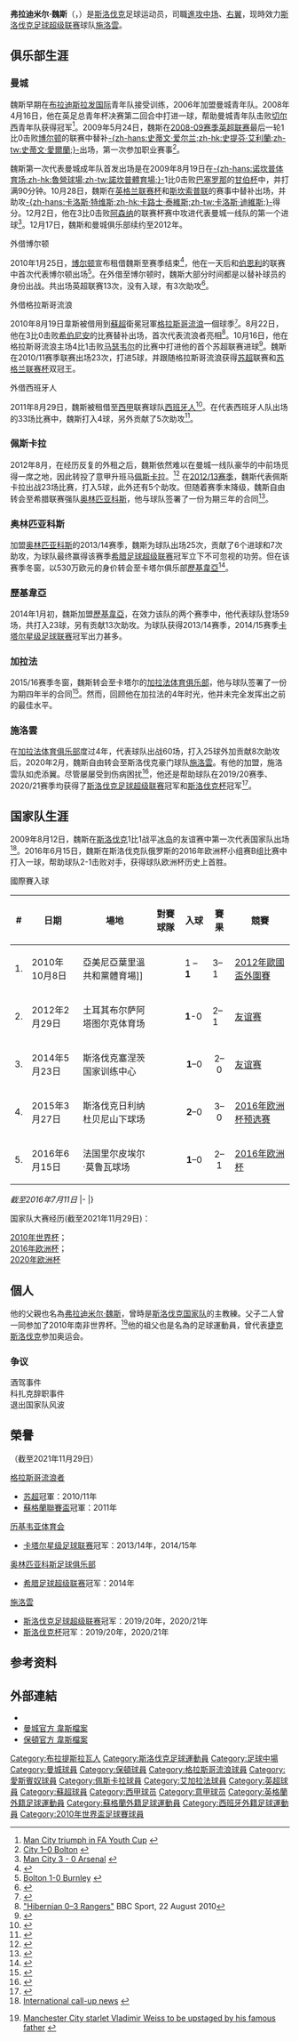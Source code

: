{{noteta
|G1=足球|G2=英超|G3=蘇超|G4=西甲|G5=uefa|G6=卡塔爾星級足球聯賽|G7=FAcup
|1=zh-hans:弗拉迪米尔·魏斯;zh-hk:華迪美·韋斯;zh-tw:弗拉迪米爾·魏斯;
|2=zh-hans:魏斯;zh-hk:韋斯;zh-tw:魏斯;
}}
{{otheruses|other=本球員的同名父親|弗拉迪米尔·魏斯_(1964年出生足球运动员)}}
{{Football player infobox
|          playername = 華迪美·韋斯<br />''Vladimír Weiss''
| image = Ukrain-Slovakia (4).jpg
| image_size = 240 px
|            fullname = Vladimír Weiss 
|         dateofbirth = {{birth date and age|1989|11|30}} 
|         cityofbirth = [[布拉迪斯拉发|布拉迪斯拉发]]
|      countryofbirth = [[捷克斯洛伐克|捷克斯洛伐克]]
|              height = {{height|m=1.73}}
| currentclub = [[巴迪斯拉華施洛雲體育會|施洛雲]]
| clubnumber = 7
| youthyears1 = | youthclubs1 = [[國際巴迪斯拉華足球會|布拉迪斯拉发国际]]
| youthyears2 = | youthclubs2 = [[曼城足球俱乐部|曼城]]
| years1 = 2009–2012  |clubs1 = [[曼城足球俱乐部|曼城]]            |caps1 = 1  |goals1 = 0
| years2 = 2010       |clubs2 = → [[博尔顿足球俱乐部|博尔顿]] (外租) |caps2 = 13 |goals2 = 0
| years3 = 2010–2011  |clubs3 = → [[流浪者足球俱乐部|格拉斯哥流浪]] (外租)                   |caps3 = 23 |goals3 = 5
| years4 = 2011–2012  |clubs4 = → [[皇家西班牙人體育俱樂部|西班牙人]] (外租)                  |caps4 = 28 |goals4 = 2
| years5 = 2012–2013  |clubs5 = [[佩斯卡拉足球俱樂部|佩斯卡拉]]                    |caps5 = 22 |goals5 = 4
| years6 = 2013–2014  |clubs6 = [[奥林匹亚科斯足球俱乐部|奥林匹亚科斯]]                      |caps6 = 17 |goals6 = 4
| years7 = 2014–2016   |clubs7 = [[歷基韋亞體育會|歷基韋亞]]                                    |caps7 = 43 |goals7 = 20
| years8 = 2016–2019  |clubs8 = [[加拉法体育俱乐部|加拉法]]               |caps8 = 59 |goals8 = 25
| years9 = 2020–      |clubs9 = [[巴迪斯拉華施洛雲體育會|施洛雲]]          |caps9 = 25 |goals9 =  5
| nationalyears1 = 2007  | nationalteam1 = [[斯洛伐克19歲以下國家足球隊|斯洛伐克U19]] | nationalcaps1 = 3 | nationalgoals1 = 0
| nationalyears2 = 2008–2009 | nationalteam2 = [[斯洛伐克21歲以下國家足球隊|斯洛伐克U21]] | nationalcaps2 = 8 | nationalgoals2 = 1
| nationalyears3 = 2009–2018 | nationalteam3 = [[斯洛伐克國家足球隊|斯洛伐克]] |nationalcaps3 = 66 |nationalgoals3 = 7
| pcupdate = 2021年12月2日
| ntupdate = 2018年6月15日
}}
'''弗拉迪米尔·魏斯'''（{{lang-sk|'''Vladimír Weiss'''}}，{{bd|1989年|11月30日|catIdx=Weiss,Vladimír}}）是[[斯洛伐克|斯洛伐克]]足球运动员，司職[[進攻中场|進攻中场]]、[[翼鋒|右翼]]，现時效力[[斯洛伐克足球超级联赛|斯洛伐克足球超级联赛]]球队[[巴迪斯拉華施洛雲體育會|施洛雲]]。

== 俱乐部生涯 ==
===曼城===
魏斯早期在[[國際巴迪斯拉華足球會|布拉迪斯拉发国际]]青年队接受训练，2006年加盟曼城青年队。2008年4月16日，他在英足总青年杯决赛第二回合中打进一球，帮助曼城青年队击败[[切尔西足球俱乐部|切尔西]]青年队获得冠军<ref>[http://news.bbc.co.uk/sport1/hi/football/7351706.stm Man City triumph in FA Youth Cup] {{Wayback|url=http://news.bbc.co.uk/sport1/hi/football/7351706.stm |date=20080420060704 }}{{en}}</ref>。2009年5月24日，魏斯在[[2008年至2009年英格兰超级联赛|2008-09赛季英超联赛]]最后一轮1比0击败[[博尔顿足球俱乐部|博尔顿]]的联赛中替补[[史提芬·艾利蘭|-{zh-hans:史蒂文·爱尔兰;zh-hk:史提芬·艾利蘭;zh-tw:史蒂文·愛爾蘭;}-]]出场，第一次参加职业赛事<ref>[http://www.mcfc.co.uk/default.sps?pagegid={DBD12D53-8346-431D-A04F-5D0F8664DE80}&newsid=6633124 City 1–0 Bolton] {{Wayback|url=http://www.mcfc.co.uk/default.sps?pagegid=%7BDBD12D53-8346-431D-A04F-5D0F8664DE80%7D&newsid=6633124 |date=20080804235548 }}{{en}}</ref>。

魏斯第一次代表曼城成年队首发出场是在2009年8月19日在[[魯營球場|-{zh-hans:诺坎普体育场;zh-hk:魯營球場;zh-tw:諾坎普體育場;}-]]1比0击败[[巴塞罗那足球俱乐部|巴塞罗那]]的[[甘伯盃|甘伯杯]]中，并打满90分钟。10月28日，魏斯在[[英格兰联赛杯|英格兰联赛杯]]和[[斯坎索普联足球俱乐部|斯坎索普联]]的赛事中替补出场，并助攻[[卡洛斯·特维斯|-{zh-hans:卡洛斯·特维斯;zh-hk:卡路士·泰維斯;zh-tw:卡洛斯·迪維斯;}-]]得分。12月2日，他在3比0击败[[阿森纳足球俱乐部|阿森纳]]的联赛杯赛中攻进代表曼城一线队的第一个进球<ref>[http://news.bbc.co.uk/sport1/hi/football/league_cup/8387312.stm Man City 3 - 0 Arsenal] {{Wayback|url=http://news.bbc.co.uk/sport1/hi/football/league_cup/8387312.stm |date=20170822140815 }}{{en}}</ref>。12月17日，魏斯和曼城俱乐部续约至2012年。

;外借博尔顿
2010年1月25日，[[博尔顿足球俱乐部|博尔顿]]宣布租借魏斯至赛季结束<ref>{{Cite web |url=http://sports.163.com/10/0126/03/5TU3AKJP00051CCL.html |title=博尔顿正式宣布魏斯加盟 科伊尔对其赞赏有加 |accessdate=2010-02-06 |archive-date=2010-01-30 |archive-url=https://web.archive.org/web/20100130070941/http://sports.163.com/10/0126/03/5TU3AKJP00051CCL.html |dead-url=no }}</ref>，他在一天后和[[伯恩利足球俱乐部|伯恩利]]的联赛中首次代表博尔顿出场<ref>[http://news.bbc.co.uk/sport1/hi/football/eng_prem/8473078.stm Bolton 1-0 Burnley] {{Wayback|url=http://news.bbc.co.uk/sport1/hi/football/eng_prem/8473078.stm |date=20100128114516 }}{{en}}</ref>。在外借至博尔顿时，魏斯大部分时间都是以替补球员的身份出战。共出场英超联赛13次，没有入球，有3次助攻<ref>{{cite web |title=Vladimir Weiss - Stats by club |url=https://www.transfermarkt.com/vladimir-weiss/leistungsdatenverein/spieler/92701 |website=www.transfermarkt.com |accessdate=2021-12-03 |language=en |archive-date=2021-12-02 |archive-url=https://web.archive.org/web/20211202130719/https://www.transfermarkt.com/vladimir-weiss/leistungsdatenverein/spieler/92701 |dead-url=no }}</ref>。

;外借格拉斯哥流浪
2010年8月19日韋斯被借用到[[蘇超|蘇超]]衛冕冠軍[[流浪者足球俱乐部|格拉斯哥流浪]]一個球季<small><ref>{{cite news |language=en |url=http://news.bbc.co.uk/sport2/hi/football/teams/r/rangers/8927039.stm |title=Man City's Weiss joins Gers as Jelavic deal nears end |publisher=[[BBC|BBC]] Sport |date=2010-08-19 |accessdate=2010-08-20 |archive-date=2010-08-23 |archive-url=https://web.archive.org/web/20100823083120/http://news.bbc.co.uk/sport2/hi/football/teams/r/rangers/8927039.stm |dead-url=no }}</ref></small>。8月22日，他在3比0击败[[希伯尼安足球俱乐部|希伯尼安]]的比赛替补出场，首次代表流浪者亮相<ref>[http://news.bbc.co.uk/sport1/hi/football/scot_prem/8930132.stm "Hibernian 0–3 Rangers"] {{Wayback|url=http://news.bbc.co.uk/sport1/hi/football/scot_prem/8930132.stm |date=20110125171753 }} BBC Sport, 22 August 2010</ref>。10月16日，他在格拉斯哥流浪主场4比1击败[[马瑟韦尔足球俱乐部|马瑟韦尔]]的比赛中打进他的首个苏超联赛进球<ref>{{cite news|first=|last=|title=City 1–0 Bolton|url=http://news.bbc.co.uk/sport1/hi/football/scot_prem/9090143.stm|work=BBC|date=October 16, 2010|accessdate=March 21, 2011|archive-date=2012-08-09|archive-url=https://www.webcitation.org/69mm7dqwG?url=http://news.bbc.co.uk/sport2/hi/football/scot_prem/9090143.stm|dead-url=no}}</ref>。魏斯在2010/11赛季联赛出场23次，打进5球，并跟随格拉斯哥流浪获得[[苏超|苏超]]联赛和[[苏格兰联赛杯|苏格兰联赛杯]]双冠王。

;外借西班牙人
2011年8月29日，魏斯被租借至[[西甲|西甲]]联赛球队[[皇家西班牙人體育俱樂部|西班牙人]]<ref>{{Cite web |url=http://www.skysports.com/story/0,19528,12875_7137178,00.html |title=Espanyol agree Weiss deal |accessdate=2011-09-28 |archive-date=2012-10-24 |archive-url=https://web.archive.org/web/20121024025041/http://www.skysports.com/story/0,19528,12875_7137178,00.html |dead-url=no }}</ref>。在代表西班牙人队出场的33场比赛中，魏斯打入4球，另外贡献了5次助攻<ref>{{cite web |title=Vladimir Weiss - Stats by club |url=https://www.transfermarkt.com/vladimir-weiss/leistungsdatenverein/spieler/92701 |website=www.transfermarkt.com |accessdate=2021-12-02 |language=en |archive-date=2021-12-02 |archive-url=https://web.archive.org/web/20211202130719/https://www.transfermarkt.com/vladimir-weiss/leistungsdatenverein/spieler/92701 |dead-url=no }}</ref>。

===佩斯卡拉===
2012年8月，在经历反复的外租之后，魏斯依然难以在曼城一线队豪华的中前场觅得一席之地，因此转投了意甲升班马[[佩斯卡拉足球俱乐部|佩斯卡拉]]。<ref>{{cite news |author1=goal.com中文网 |title=魏斯逃离伊蒂哈德球场 曼城小将加盟佩斯卡拉-搜狐滚动 |url=http://roll.sohu.com/20120804/n349828357.shtml |accessdate=2021-11-28 |work=roll.sohu.com |archive-date=2021-11-28 |archive-url=https://web.archive.org/web/20211128170150/http://roll.sohu.com/20120804/n349828357.shtml |dead-url=no }}</ref>
在[[2012年至2013年意大利足球甲級聯賽|2012/13赛季]]，魏斯代表佩斯卡拉出战23场比赛，打入5球，此外还有5个助攻。但随着赛季末降级，魏斯自由转会至希腊联赛强队[[奥林匹亚科斯足球俱乐部|奥林匹亚科斯]]，他与球队签署了一份为期三年的合同<ref>{{cite web |title=Football: Slovak Weiss joins Olympiakos |url=https://www.sportskeeda.com/football/football-slovak-weiss-joins-olympiakos |website=www.sportskeeda.com |accessdate=2021-12-03 |language=en-us |archive-date=2021-12-03 |archive-url=https://web.archive.org/web/20211203165807/https://www.sportskeeda.com/football/football-slovak-weiss-joins-olympiakos |dead-url=no }}</ref>。

===奥林匹亚科斯===
加盟[[奥林匹亚科斯足球俱乐部|奥林匹亚科斯]]的2013/14赛季，魏斯为球队出场25次，贡献了6个进球和7次助攻，为球队最终赢得该赛季[[希腊足球超级联赛|希腊足球超级联赛]]冠军立下不可忽视的功劳。但在该赛季冬窗，以530万欧元的身价转会至卡塔尔俱乐部[[歷基韋亞體育會|歷基韋亞]]<ref>{{cite web |title=Vladimir Weiss - Player profile 21/22 |url=https://www.transfermarkt.com/vladimir-weiss/profil/spieler/92701 |website=www.transfermarkt.com |accessdate=2021-12-03 |language=en |archive-date=2021-12-03 |archive-url=https://web.archive.org/web/20211203170428/https://www.transfermarkt.com/vladimir-weiss/profil/spieler/92701 |dead-url=no }}</ref>。

===歷基韋亞===
2014年1月初，魏斯加盟[[歷基韋亞體育會|歷基韋亞]]，在效力该队的两个赛季中，他代表球队登场59场，共打入23球，另有贡献13次助攻。为球队获得2013/14赛季，2014/15赛季[[卡塔爾星級足球聯賽|卡塔尔星级足球联赛]]冠军出力甚多。

===加拉法===
2015/16赛季冬窗，魏斯转会至卡塔尔的[[加拉法体育俱乐部|加拉法体育俱乐部]]，他与球队签署了一份为期四年半的合同<ref>{{cite web |title=Weiss unveiled as Al Gharafa new player |url=http://www.algharafa.com/en/news-7379.html |accessdate=2021-12-03 |archive-date=2016-03-16 |archive-url=https://web.archive.org/web/20160316085607/http://www.algharafa.com/en/news-7379.html |dead-url=no }}</ref>。然而，回顾他在加拉法的4年时光，他并未完全发挥出之前的最佳水平。

===施洛雲===
在[[加拉法体育俱乐部|加拉法体育俱乐部]]度过4年，代表球队出战60场，打入25球外加贡献8次助攻后，2020年2月，魏斯自由转会至斯洛伐克豪门球队[[巴迪斯拉華施洛雲體育會|施洛雲]]。有他的加盟，施洛雲队如虎添翼。尽管屡屡受到伤病困扰<ref>{{cite web |title=Vladimir Weiss - Injury history |url=https://www.transfermarkt.com/vladimir-weiss/verletzungen/spieler/92701 |website=www.transfermarkt.com |accessdate=2021-12-03 |language=en |archive-date=2021-12-03 |archive-url=https://web.archive.org/web/20211203223439/https://www.transfermarkt.com/vladimir-weiss/verletzungen/spieler/92701 |dead-url=no }}</ref>，他还是帮助球队在2019/20赛季、2020/21赛季均获得了[[斯洛伐克足球超级联赛|斯洛伐克足球超级联赛]]冠军和[[斯洛伐克杯|斯洛伐克杯]]冠军<ref>{{cite web |title=Vladimir Weiss - Titles & achievements |url=https://www.transfermarkt.com/vladimir-weiss/erfolge/spieler/92701 |website=www.transfermarkt.com |accessdate=2021-12-02 |language=en |archive-date=2021-12-02 |archive-url=https://web.archive.org/web/20211202083455/https://www.transfermarkt.com/vladimir-weiss/erfolge/spieler/92701 |dead-url=no }}</ref>。

== 国家队生涯 ==
2009年8月12日，魏斯在[[斯洛伐克国家足球队|斯洛伐克]]1比1战平[[冰岛国家足球队|冰岛]]的友谊赛中第一次代表国家队出场<ref>[http://www.mcfc.co.uk/News/Team-news/2009/August/International-call-up-news International call-up news] {{Wayback|url=http://www.mcfc.co.uk/News/Team-news/2009/August/International-call-up-news |date=20100131035209 }}{{en}}</ref>。2016年6月15日，魏斯在斯洛伐克队俄罗斯的2016年欧洲杯小组赛B组比赛中打入一球，帮助球队2-1击败对手，获得球队欧洲杯历史上首胜。

;國際賽入球
{| class="wikitable" style="font-size:95%;"
! # !! 日期 !! 場地 !! 對賽球隊 !! 入球 !! 賽果 !! 競賽
|-
| 1. || 2010年10月8日 || 亞美尼亞葉里溫共和黨體育場]] || {{fb|ARM}} || 1 – '''1''' || 3–1 || [[2012年欧洲足球锦标赛外围赛|2012年歐國盃外圍賽]] 
|-
| 2. || 2012年2月29日 || 土耳其布尔萨阿塔图尔克体育场 || {{fb|TUR}} ||  '''1'''-0 || 2–1 || [[友谊赛|友谊赛]] 
|-
| 3. || 2014年5月23日 ||  斯洛伐克塞涅茨国家训练中心 || {{fb|MNE}} || <center>'''1'''–0</center> || <center>2–0</center> ||[[友谊赛|友谊赛]]
|-
| 4. || 2015年3月27日 || 斯洛伐克日利纳杜贝尼山下球场 || {{fb|LUX}} || <center>'''2'''–0</center> || <center>3–0</center> || [[2016年欧洲杯预选赛|2016年欧洲杯预选赛]]
|-
| 5. || 2016年6月15日 || 法国里尔皮埃尔·莫鲁瓦球场 || {{fb|RUS}} || <center>'''1'''–0</center> || <center>2–1</center> || [[2016年欧洲杯|2016年欧洲杯]]
|}
''截至2016年7月11日''
|-
|}

;国家队大赛经历(截至2021年11月29日)：<br>
[[2010年世界杯|2010年世界杯]]；<br>
[[2016年欧洲杯|2016年欧洲杯]]；<br>
[[2020年歐洲足球錦標賽|2020年欧洲杯]]

== 個人 ==
他的父親也名為[[弗拉迪米尔·魏斯_(1964年出生足球运动员)|弗拉迪米尔·魏斯]]，曾時是[[斯洛伐克國家足球隊|斯洛伐克国家队]]的主教練。父子二人曾一同参加了2010年南非世界杯。<ref>{{en}}[http://www.telegraph.co.uk/sport/football/international/5039587/Manchester-City-starlet-Vladimir-Weiss-to-be-upstaged-by-his-famous-father.html Manchester City starlet Vladimir Weiss to be upstaged by his famous father] {{Wayback|url=http://www.telegraph.co.uk/sport/football/international/5039587/Manchester-City-starlet-Vladimir-Weiss-to-be-upstaged-by-his-famous-father.html |date=20100316043750 }}</ref>他的祖父也是名為{{tsl|en|Vladimír Weiss (footballer born 1939)|弗拉迪米尔·魏斯 (1939年出生足球运动员)|弗拉迪米尔·魏斯}}的足球運動員，曾代表[[捷克斯洛伐克國家足球隊|捷克斯洛伐克]]参加奥运会。
===争议===
;酒驾事件
;科扎克辞职事件
;退出国家队风波


== 榮譽 ==
（截至2021年11月29日）
;[[流浪者足球俱乐部|格拉斯哥流浪者]]
* [[苏格兰足球超级联赛|苏超]]冠軍：2010/11年
* [[蘇格蘭聯賽盃|蘇格蘭聯賽盃]]冠軍：2011年
;[[歷基韋亞體育會|历基韦亚体育会]]
*[[卡塔爾星級足球聯賽|卡塔尔星级足球联赛]]冠军：2013/14年，2014/15年
;[[奥林匹亚科斯足球俱乐部|奥林匹亚科斯足球俱乐部]]
*[[希腊足球超级联赛|希腊足球超级联赛]]冠军：2014年
;[[巴迪斯拉華施洛雲體育會|施洛雲]]
*[[斯洛伐克足球超级联赛|斯洛伐克足球超级联赛]]冠军：2019/20年，2020/21年
*[[斯洛伐克杯|斯洛伐克杯]]冠军：2019/20年，2020/21年

== 参考资料 ==
{{reflist}}

== 外部連結 ==
* {{soccerbase|50912|Vladimír Weiss}}
* [http://www.mcfc.co.uk/Players/Midfielders/Vladimir-Weiss 曼城官方 韋斯檔案] {{Wayback|url=http://www.mcfc.co.uk/Players/Midfielders/Vladimir-Weiss |date=20100302071634 }}
* [https://web.archive.org/web/20100303015212/http://www.bwfc.co.uk/page/ProfilesDetail/0,,1004~44925,00.html 保頓官方 韋斯檔案]

{{2010年世界盃足球賽斯洛伐克參賽名單}}
{{2016年歐洲國家盃斯洛伐克參賽名單}}
{{2020年欧洲足球锦标赛斯洛伐克参赛名单}}

{{DEFAULTSORT:Weiss,Vladimír}}
[[Category:布拉提斯拉瓦人|Category:布拉提斯拉瓦人]]
[[Category:斯洛伐克足球運動員|Category:斯洛伐克足球運動員]]
[[Category:足球中場|Category:足球中場]]
[[Category:曼城球員|Category:曼城球員]]
[[Category:保頓球員|Category:保頓球員]]
[[Category:格拉斯哥流浪球員|Category:格拉斯哥流浪球員]]
[[Category:愛斯賓奴球員|Category:愛斯賓奴球員]]
[[Category:佩斯卡拉球員|Category:佩斯卡拉球員]]
[[Category:艾加拉法球員|Category:艾加拉法球員]]
[[Category:英超球員|Category:英超球員]]
[[Category:蘇超球員|Category:蘇超球員]]
[[Category:西甲球员|Category:西甲球员]]
[[Category:意甲球员|Category:意甲球员]]
[[Category:英格蘭外籍足球運動員|Category:英格蘭外籍足球運動員]]
[[Category:蘇格蘭外籍足球運動員|Category:蘇格蘭外籍足球運動員]]
[[Category:西班牙外籍足球運動員|Category:西班牙外籍足球運動員]]
[[Category:2010年世界盃足球賽球員|Category:2010年世界盃足球賽球員]]